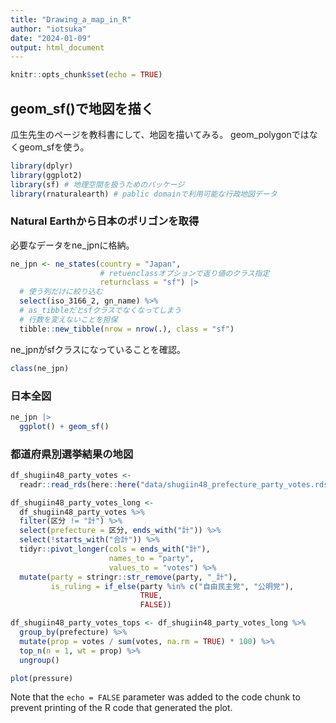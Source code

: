 ```yaml
---
title: "Drawing_a_map_in_R"
author: "iotsuka"
date: "2024-01-09"
output: html_document
---
```


```r
knitr::opts_chunk$set(echo = TRUE)
```

## geom_sf()で地図を描く

瓜生先生のページを教科書にして、地図を描いてみる。
geom_polygonではなくgeom_sfを使う。

```r
library(dplyr)
library(ggplot2)
library(sf) # 地理空間を扱うためのパッケージ
library(rnaturalearth) # pablic domainで利用可能な行政地図データ
```

### Natural Earthから日本のポリゴンを取得

必要なデータをne_jpnに格納。

```r
ne_jpn <- ne_states(country = "Japan",
                    # retuenclassオプションで返り値のクラス指定
                    returnclass = "sf") |> 
  # 使う列だけに絞り込む
  select(iso_3166_2, gn_name) %>%
  # as_tibbleだとsfクラスでなくなってしまう
  # 行数を変えないことを担保
  tibble::new_tibble(nrow = nrow(.), class = "sf")
```
ne_jpnがsfクラスになっていることを確認。

```r
class(ne_jpn)
```



### 日本全図

```r
ne_jpn |> 
  ggplot() + geom_sf()
```

### 都道府県別選挙結果の地図

```r
df_shugiin48_party_votes <-
  readr::read_rds(here::here("data/shugiin48_prefecture_party_votes.rds"))
```

```r
df_shugiin48_party_votes_long <- 
  df_shugiin48_party_votes %>% 
  filter(区分 != "計") %>% 
  select(prefecture = 区分, ends_with("計")) %>% 
  select(!starts_with("合計")) %>% 
  tidyr::pivot_longer(cols = ends_with("計"),
                      names_to = "party",
                      values_to = "votes") %>% 
  mutate(party = stringr::str_remove(party, "_計"),
         is_ruling = if_else(party %in% c("自由民主党", "公明党"),
                             TRUE,
                             FALSE))
```

```r
df_shugiin48_party_votes_tops <- df_shugiin48_party_votes_long %>% 
  group_by(prefecture) %>% 
  mutate(prop = votes / sum(votes, na.rm = TRUE) * 100) %>% 
  top_n(n = 1, wt = prop) %>% 
  ungroup()
```



```r
plot(pressure)
```

Note that the `echo = FALSE` parameter was added to the code chunk to prevent printing of the R code that generated the plot.
